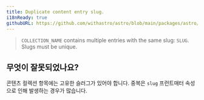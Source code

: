 ```yaml
---
title: Duplicate content entry slug.
i18nReady: true
githubURL: https://github.com/withastro/astro/blob/main/packages/astro/src/core/errors/errors-data.ts
---
```


> `COLLECTION_NAME` contains multiple entries with the same slug: `SLUG`. Slugs must be unique.

## 무엇이 잘못되었나요?

콘텐츠 컬렉션 항목에는 고유한 슬러그가 있어야 합니다. 중복은 `slug` 프런트매터 속성으로 인해 발생하는 경우가 많습니다.